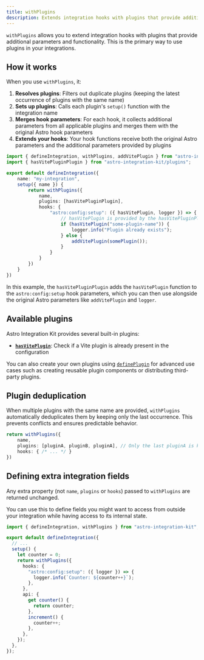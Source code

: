```yaml
---
title: withPlugins
description: Extends integration hooks with plugins that provide additional parameters and functionality.
---
```


`withPlugins` allows you to extend integration hooks with plugins that provide additional parameters and functionality. This is the primary way to use plugins in your integrations.

## How it works

When you use `withPlugins`, it:

1. **Resolves plugins**: Filters out duplicate plugins (keeping the latest occurrence of plugins with the same name)
2. **Sets up plugins**: Calls each plugin's `setup()` function with the integration name
3. **Merges hook parameters**: For each hook, it collects additional parameters from all applicable plugins and merges them with the original Astro hook parameters
4. **Extends your hooks**: Your hook functions receive both the original Astro parameters and the additional parameters provided by plugins

```ts title="my-integration/index.ts" "withPlugins"
import { defineIntegration, withPlugins, addVitePlugin } from "astro-integration-kit";
import { hasVitePluginPlugin } from "astro-integration-kit/plugins";

export default defineIntegration({
    name: "my-integration",
    setup({ name }) {
        return withPlugins({
            name,
            plugins: [hasVitePluginPlugin],
            hooks: {
                "astro:config:setup": ({ hasVitePlugin, logger }) => {
                    // hasVitePlugin is provided by the hasVitePluginPlugin
                    if (hasVitePlugin("some-plugin-name")) {
                        logger.info("Plugin already exists");
                    } else {
                        addVitePlugin(somePlugin());
                    }
                }
            }
        })
    }
})
```

In this example, the `hasVitePluginPlugin` adds the `hasVitePlugin` function to the `astro:config:setup` hook parameters, which you can then use alongside the original Astro parameters like `addVitePlugin` and `logger`.

## Available plugins

Astro Integration Kit provides several built-in plugins:

- **[`hasVitePlugin`](/plugins/has-vite-plugin/)**: Check if a Vite plugin is already present in the configuration

You can also create your own plugins using [`definePlugin`](/core/define-plugin/) for advanced use cases such as creating reusable plugin components or distributing third-party plugins.

## Plugin deduplication

When multiple plugins with the same name are provided, `withPlugins` automatically deduplicates them by keeping only the last occurrence. This prevents conflicts and ensures predictable behavior.

```ts
return withPlugins({
    name,
    plugins: [pluginA, pluginB, pluginA], // Only the last pluginA is kept
    hooks: { /* ... */ }
})
```

## Defining extra integration fields

Any extra property (not `name`, `plugins` or `hooks`) passed to `withPlugins` are returned unchanged.

You can use this to define fields you might want to access from outside your integration while having access to its internal state.

```ts title="my-integration.ts" "withPlugins"
import { defineIntegration, withPlugins } from "astro-integration-kit";

export default defineIntegration({
  // ...
  setup() {
    let counter = 0;
    return withPlugins({
      hooks: {
        "astro:config:setup": ({ logger }) => {
          logger.info(`Counter: ${counter++}`);
        },
      },
      api: {
        get counter() {
          return counter;
        },
        increment() {
          counter++;
        },
      },
    });
  },
});
```
